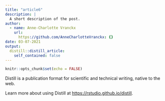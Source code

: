 ```yaml
---
title: "article6"
description: |
  A short description of the post.
author:
  - name: Anne-Charlotte Vranckx
    url:
      https://github.com/AnneCharlotteVranckx: {}
date: 03-07-2021
output:
  distill::distill_article:
    self_contained: false
---
```


```r
knitr::opts_chunk$set(echo = FALSE)
```

Distill is a publication format for scientific and technical writing, native to the web.

Learn more about using Distill at <https://rstudio.github.io/distill>.

